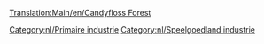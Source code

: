 [[Translation:Main/en/Candyfloss Forest]]{{en/-}}
{{nl/Industrieën|image=CandyflossForest.png
|name=Suikerspinbos
|climates=[[Main/en/Klimaat/Nl#Speelgoedland|Speelgoedland]]
|accepts=Niets
|produces=[[Main/nl/Suikerspin|Suikerspin]]
|notes=Niet aanwezig in andere [[Main/nl/Klimaat|klimaten]].
}}

{{nl/Navbox Industrieën}}
[[Category:nl/Primaire industrie]]
[[Category:nl/Speelgoedland industrie]]